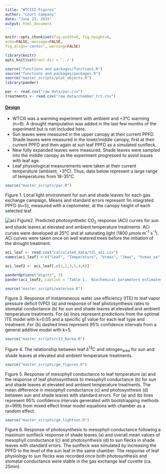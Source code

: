 ```yaml
---
title: "WTCIII-Figures"
author: "Court Campany"
date: "June 23, 2015"
output: html_document
---
```


```r
knitr::opts_chunk$set(fig.width=6, fig.height=6,
echo=FALSE, message=FALSE,
fig.align='center', warning=FALSE)
```

```r
library(knitr)
opts_knit$set(root.dir = '../')
```

```r
source("functions and packages/functions.R")
source("functions and packages/packages.R")
source("master_scripts/plot_objects.R")
library(pander)

par <- read.csv("raw data/par.csv")
treatments <- read.csv("raw data/chamber_trt.csv")
```


#### <u>Design</u>
* WTCIII was a warming experiment with ambient and +3°C warming (n=6).  A drought manipulation was added in the last few months of the experiment but is not included here.
* Sun leaves were measured in the upper canopy at their current PPFD.  Shade leaves were measured in the lower/middle canopy, first at their current PPFD and then again at sun leaf PPFD as a simulated sunfleck.
* New fully expanded leaves were measured. Shade leaves were sampled into the middle canopy as the experiment progressed to avoid issues with leaf age.
* Leaf physiological measurements were taken at their current temperature (ambient, +3°C). Thus, data below represent a large range of temperatures from 18-35°C.


```r
source("master_scripts/par.R")
```  
Figure 1. Local light environment for sun and shade leaves for each gas exchange campaign. Means and standard errors represent 1m integrated PPFD (n=5), measured with a ceptometer, at the canopy height of each selected leaf.

![aci](aci_curves.png)
Figure2. Predicted photosynthetic CO~2~ response (ACi) curves for sun and shade leaves at elevated and ambient temperature treatments. ACi curves were developed at 25°C and at saturating light (1800 $\mu$mols m^-1^ s^-1^). ACi curves were taken once on well watered trees before the initiation of the drought treatment.    
    

```r
aci_leaf <- read.csv("calculated_data/tdl_aci.csv")
names(aci_leaf) <-c("Leaf", "Temperature", "Vcmax", "Jmax", "Vcmax_se", "Jmax_se")

aci_leaf2 <- aci_leaf[,c(1,2,3,5,4,6)]

panderOptions("digits", 3)
pander(aci_leaf2, caption = "Table 1.  Biochemical parameters estimated from ACi curves above")
```    

```r
source("master_scripts/wateruse.R")
```  
Figure 3. Response of instantaneous water use efficiency (ITE) to leaf vapor pressure deficit (VPD) (a) and response of leaf photosynthesis rates to stomatal conductance (b) for sun and shade leaves at elevated and ambient temperature treatments. For (a)  lines represent predictions from the optimal ITE model with k=0.05 and a specific g1 value for each leaf type and treatment. For (b) dashed lines represent 95% confidence intervals from a general additive model with k=5.

```r
source("master_scripts/c13_Narea.R")
```  
Figure 4. The relationship between leaf  $\delta$^13^C and nitrogen~area~ for sun and shade leaves at elevated and ambient temperature treatments.


```r
source("master_scripts/gm_figures.R")
```  
Figure 5. Response of mesophyll conductance to leaf temperature (a) and the response of leaf photosynthesis to mesophyll conductance (b) for sun and shade leaves at elevated and ambient temperature treatments.  The mean difference in mesophyll conductance (c) and photosynthesis (d) between sun and shade leaves with standard errors.  For (a) and (b) lines represent 95% confidence intervals generated with bootstrapping methods (n=999) from mixed effect linear model equations with chamber as a random effect.


```r
source("master_scripts/gm_lightson.R")
```  
Figure 6. Response of photosynthesis to mesophyll conductance following a maximum sunfleck response of shade leaves (a) and overall mean values of mesophyll conductance (c) and photosynthesis (d) to sun flecks in shade leaves with standard errors.  The sunfleck was simulated by increasing the PPFD to the level of the sun leaf in the same chamber. The response of leaf physiology to sun flecks was recorded once both photosynthesis and stomatal conductance were stable in the gas exchange leaf cuvette (ca. 25min).




